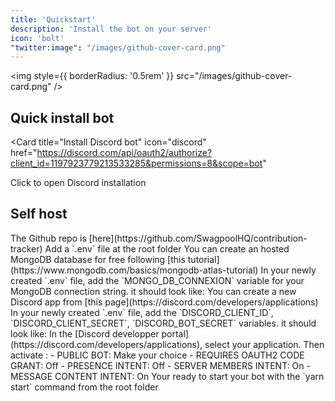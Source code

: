 ```yaml
---
title: 'Quickstart'
description: 'Install the bot on your server'
icon: 'bolt'
"twitter:image": "/images/github-cover-card.png"
---
```


<img
  style={{ borderRadius: '0.5rem' }}
  src="/images/github-cover-card.png"
/>

## Quick install bot

<Card
  title="Install Discord bot"
  icon="discord"
  href="https://discord.com/api/oauth2/authorize?client_id=1197923779213533285&permissions=8&scope=bot"
>
  Click to open Discord installation
</Card>

## Self host

<Steps>
  <Step title="Clone repo">
    The Github repo is [here](https://github.com/SwagpoolHQ/contribution-tracker)
  </Step>
  <Step title="Setup .env">
    Add a `.env` file at the root folder
  </Step>
  <Step title="Setup your MongoDB credentials">
    <Info>
      You can create an hosted MongoDB database for free following [this tutorial](https://www.mongodb.com/basics/mongodb-atlas-tutorial)
    <Info>
    In your newly created `.env` file, add the `MONGO_DB_CONNEXION` variable for your MongoDB connection string.  
    it should look like:
    
    
  </Step>
<Step title="Setup your Discord app credentials">
    <Info>
      You can create a new Discord app from [this page](https://discord.com/developers/applications)
    <Info>
      In your newly created `.env` file, add the `DISCORD_CLIENT_ID`, `DISCORD_CLIENT_SECRET`, `DISCORD_BOT_SECRET` variables.
      it should look like:
      
  </Step>
  <Step title="Configure your Discord app ">
    In the [Discord developper portal](https://discord.com/developers/applications), select your application.  
    Then activate : 
    - PUBLIC BOT: Make your choice
    - REQUIRES OAUTH2 CODE GRANT: Off
    - PRESENCE INTENT: Off
    - SERVER MEMBERS INTENT: On
    - MESSAGE CONTENT INTENT: On
  </Step>
  
  <Step title="Start your bot">
    Your ready to start your bot with the `yarn start` command from the root folder
  </Step>
</Steps>










